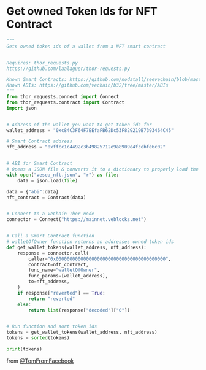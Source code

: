 # Get owned Token Ids for NFT Contract

```python
"""
Gets owned token ids of a wallet from a NFT smart contract


Requires: thor_requests.py
https://github.com/laalaguer/thor-requests.py

Known Smart Contracts: https://github.com/nodatall/seevechain/blob/master/shared/knownAddresses.js
Known ABIs: https://github.com/vechain/b32/tree/master/ABIs
"""
from thor_requests.connect import Connect
from thor_requests.contract import Contract
import json


# Address of the wallet you want to get token ids for
wallet_address = "0xc84C3F64F7EEfaFB62Dc53F829219B7393464C45"

# Smart Contract address
nft_address = "0xffcc1c4492c3b49825712e9a8909e4fcebfe6c02"


# ABI for Smart Contract
# Opens a JSON file & converts it to a dictionary to properly load the ABI in thor_requests
with open("vesea_nft.json", "r") as file:
    data = json.load(file)

data = {"abi":data}
nft_contract = Contract(data)


# Connect to a VeChain Thor node
connector = Connect("https://mainnet.veblocks.net")


# Call a Smart Contract function
# walletOfOwner function returns an addresses owned token ids
def get_wallet_tokens(wallet_address, nft_address):
    response = connector.call(
        caller="0x0000000000000000000000000000000000000000",
        contract=nft_contract,
        func_name="walletOfOwner",
        func_params=[wallet_address],
        to=nft_address,
    )
    if response["reverted"] == True:
        return "reverted"
    else:
        return list(response["decoded"]["0"])


# Run function and sort token ids
tokens = get_wallet_tokens(wallet_address, nft_address)
tokens = sorted(tokens)

print(tokens)
```

from [@TomFromFacebook](https://discord.com/channels/948215669672001596/948215669672001599/970223562654908466)